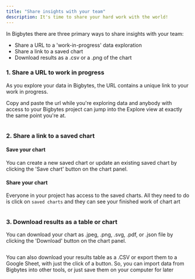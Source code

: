 ```yaml
---
title: "Share insights with your team"
description: It's time to share your hard work with the world!
---
```


In Bigbytes there are three primary ways to share insights with your team:

* Share a URL to a 'work-in-progress' data exploration
* Share a link to a saved chart
* Download results as a .csv or a .png of the chart

### 1\. Share a URL to work in progress[](#1-share-a-url-to-work-in-progress "Direct link to 1. Share a URL to work in progress")

As you explore your data in Bigbytes, the URL contains a unique link to your work in progress.

Copy and paste the url while you're exploring data and anybody with access to your Bigbytes project can jump into the Explore view at exactly the same point you're at.

<Frame>
  <img src="/images/get-started/exploring-data/share_chart_link_action-742331cc7f9b1df6f80059387d22c7a7.png" alt=""/>
</Frame>



### 2\. Share a link to a saved chart[](#2-share-a-link-to-a-saved-chart "Direct link to 2. Share a link to a saved chart")

#### Save your chart[](#save-your-chart "Direct link to Save your chart")

You can create a new saved chart or update an existing saved chart by clicking the 'Save chart' button on the chart panel.

#### Share your chart[](#share-your-chart "Direct link to Share your chart")

Everyone in your project has access to the saved charts. All they need to do is click on `saved charts` and they can see your finished work of chart art <Icon icon="face-kiss-closed-eyes" iconType="solid"/>

<Frame>
  <img src="/images/get-started/exploring-data/save-chart-a85926a5410733a205368bb863884248.jpg" alt=""/>
</Frame>



### 3\. Download results as a table or chart[](#3-download-results-as-a-table-or-chart "Direct link to 3. Download results as a table or chart")

You can download your chart as .jpeg, .png, .svg, .pdf, or .json file by clicking the 'Download' button on the chart panel.

<Frame>
  <img src="/images/get-started/exploring-data/download-chart-82a281b887e311d6026329828184a533.png" alt=""/>
</Frame>



You can also download your results table as a .CSV or export them to a Google Sheet, with just the click of a button. So, you can import data from Bigbytes into other tools, or just save them on your computer for later <Icon icon="face-smile-wink" iconType="solid"/>

<Frame>
  <img src="/images/get-started/exploring-data/export-csv-or-google-sheets-5656df99d4148748b93f49f8ad96cab8.png" alt=""/>
</Frame>


